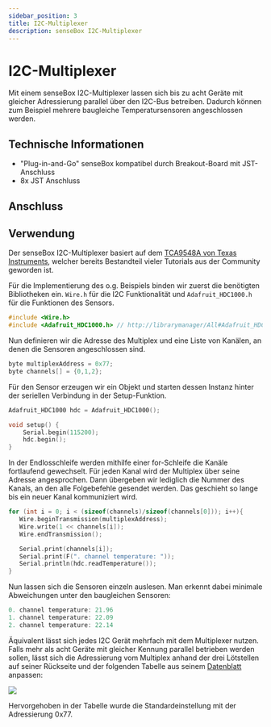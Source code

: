 ```yaml
---
sidebar_position: 3
title: I2C-Multiplexer
description: senseBox I2C-Multiplexer
---
```



# I2C-Multiplexer

Mit einem senseBox I2C-Multiplexer lassen sich bis zu acht Geräte mit gleicher Adressierung parallel über den I2C-Bus betreiben. Dadurch können zum Beispiel mehrere baugleiche Temperatursensoren angeschlossen werden.

<ImageWithText src={multiplexer} alt="Multiplexer" title="I2C-Multiplexer" />

## Technische Informationen

- "Plug-in-and-Go" senseBox kompatibel durch Breakout-Board mit JST-Anschluss
- 8x JST Anschluss

## Anschluss

<TutorialPorts port="i2c" />

## Verwendung

Der senseBox I2C-Multiplexer basiert auf dem [TCA9548A von Texas Instruments](http://www.ti.com/product/TCA9548A), welcher bereits Bestandteil vieler Tutorials aus der Community geworden ist.

Für die Implementierung des o.g. Beispiels binden wir zuerst die benötigten Bibliotheken ein. `Wire.h` für die I2C Funktionalität und `Adafruit_HDC1000.h` für die Funktionen des Sensors.

```cpp
#include <Wire.h>
#include <Adafruit_HDC1000.h> // http://librarymanager/All#Adafruit_HDC1000_Library

```

Nun definieren wir die Adresse des Multiplex und eine Liste von Kanälen, an denen die Sensoren angeschlossen sind.

```cpp
byte multiplexAddress = 0x77;
byte channels[] = {0,1,2};
```

Für den Sensor erzeugen wir ein Objekt und starten dessen Instanz hinter der seriellen Verbindung in der Setup-Funktion.

```cpp
Adafruit_HDC1000 hdc = Adafruit_HDC1000();

void setup() {
    Serial.begin(115200);
    hdc.begin();
}
```

In der Endlosschleife werden mithilfe einer for-Schleife die Kanäle fortlaufend gewechselt. Für jeden Kanal wird der Multiplex über seine Adresse angesprochen. Dann übergeben wir lediglich die Nummer des Kanals, an den alle Folgebefehle gesendet werden. Das geschieht so lange bis ein neuer Kanal kommuniziert wird.

```cpp
for (int i = 0; i < (sizeof(channels)/sizeof(channels[0])); i++){
   Wire.beginTransmission(multiplexAddress);
   Wire.write(1 << channels[i]);
   Wire.endTransmission();

   Serial.print(channels[i]);
   Serial.print(F(". channel temperature: "));
   Serial.println(hdc.readTemperature());
}
```

Nun lassen sich die Sensoren einzeln auslesen. Man erkennt dabei minimale Abweichungen unter den baugleichen Sensoren:

```cpp
0. channel temperature: 21.96
1. channel temperature: 22.09
2. channel temperature: 22.14
```

Äquivalent lässt sich jedes I2C Gerät mehrfach mit dem Multiplexer nutzen. Falls mehr als acht Geräte mit gleicher Kennung parallel betrieben werden sollen, lässt sich die Adressierung vom Multiplex anhand der drei Lötstellen auf seiner Rückseite und der folgenden Tabelle aus seinem [Datenblatt](http://www.ti.com/lit/ds/symlink/tca9548a.pdf) anpassen:

![](/img/hardware-bilder/multiplexer/datasheet_table.png)

Hervorgehoben in der Tabelle wurde die Standardeinstellung mit der Adressierung 0x77.
